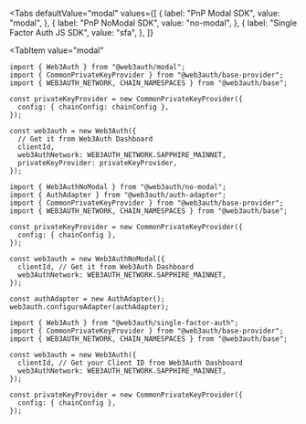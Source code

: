 
<Tabs
  defaultValue="modal"
  values={[
    { label: "PnP Modal SDK", value: "modal", },
    { label: "PnP NoModal SDK", value: "no-modal", },
    { label: "Single Factor Auth JS SDK", value: "sfa", },
  ]}
>
<TabItem
  value="modal"
>

```tsx
import { Web3Auth } from "@web3auth/modal";
import { CommonPrivateKeyProvider } from "@web3auth/base-provider";
import { WEB3AUTH_NETWORK, CHAIN_NAMESPACES } from "@web3auth/base";

const privateKeyProvider = new CommonPrivateKeyProvider({
  config: { chainConfig: chainConfig },
});

const web3auth = new Web3Auth({
  // Get it from Web3Auth Dashboard
  clientId,
  web3AuthNetwork: WEB3AUTH_NETWORK.SAPPHIRE_MAINNET,
  privateKeyProvider: privateKeyProvider,
});
```

</TabItem>
<TabItem
  value="no-modal"
>

```tsx
import { Web3AuthNoModal } from "@web3auth/no-modal";
import { AuthAdapter } from "@web3auth/auth-adapter";
import { CommonPrivateKeyProvider } from "@web3auth/base-provider";
import { WEB3AUTH_NETWORK, CHAIN_NAMESPACES } from "@web3auth/base";

const privateKeyProvider = new CommonPrivateKeyProvider({
  config: { chainConfig },
});

const web3auth = new Web3AuthNoModal({
  clientId, // Get it from Web3Auth Dashboard
  web3AuthNetwork: WEB3AUTH_NETWORK.SAPPHIRE_MAINNET,
});

const authAdapter = new AuthAdapter();
web3auth.configureAdapter(authAdapter);
```

</TabItem>
<TabItem
  value="sfa"
>

```tsx
import { Web3Auth } from "@web3auth/single-factor-auth";
import { CommonPrivateKeyProvider } from "@web3auth/base-provider";
import { WEB3AUTH_NETWORK, CHAIN_NAMESPACES } from "@web3auth/base";

const web3auth = new Web3Auth({
  clientId, // Get your Client ID from Web3Auth Dashboard
  web3AuthNetwork: WEB3AUTH_NETWORK.SAPPHIRE_MAINNET,
});

const privateKeyProvider = new CommonPrivateKeyProvider({
  config: { chainConfig },
});
```

</TabItem>
</Tabs>
